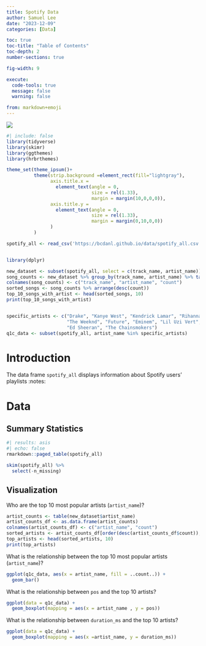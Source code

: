 ```yaml
---
title: Spotify Data
author: Samuel Lee
date: "2023-12-09"
categories: [Data]

toc: true
toc-title: "Table of Contents"
toc-depth: 2
number-sections: true

fig-width: 9

execute:
  code-tools: true
  message: false
  warning: false

from: markdown+emoji
---
```


![](spotify.png)

```r
#| include: false
library(tidyverse)
library(skimr)
library(ggthemes)
library(hrbrthemes)

theme_set(theme_ipsum()+
          theme(strip.background =element_rect(fill="lightgray"),
                axis.title.x = 
                  element_text(angle = 0,
                               size = rel(1.33),
                               margin = margin(10,0,0,0)),
                axis.title.y = 
                  element_text(angle = 0,
                               size = rel(1.33),
                               margin = margin(0,10,0,0))
                )
          )

spotify_all <- read_csv('https://bcdanl.github.io/data/spotify_all.csv')


library(dplyr)

new_dataset <- subset(spotify_all, select = c(track_name, artist_name))
song_counts <- new_dataset %>% group_by(track_name, artist_name) %>% tally()
colnames(song_counts) <- c("track_name", "artist_name", "count")
sorted_songs <- song_counts %>% arrange(desc(count))
top_10_songs_with_artist <- head(sorted_songs, 10)
print(top_10_songs_with_artist)


specific_artists <- c("Drake", "Kanye West", "Kendrick Lamar", "Rihanna",
                      "The Weeknd", "Future", "Eminem", "Lil Uzi Vert",
                      "Ed Sheeran", "The Chainsmokers")
q1c_data <- subset(spotify_all, artist_name %in% specific_artists)

```


# Introduction 

The data frame `spotify_all` displays information about Spotify users' playlists :notes:



# Data


## Summary Statistics


```r
#| results: asis
#| echo: false
rmarkdown::paged_table(spotify_all) 
```


```r
skim(spotify_all) %>% 
  select(-n_missing)
```


## Visualization


Who are the top 10 most popular artists (`artist_name`)?
```r
artist_counts <- table(new_dataset$artist_name)
artist_counts_df <- as.data.frame(artist_counts)
colnames(artist_counts_df) <- c("artist_name", "count")
sorted_artists <- artist_counts_df[order(desc(artist_counts_df$count)), ]
top_artists <- head(sorted_artists, 10)
print(top_artists)
```


What is the relationship between the top 10 most popular artists (`artist_name`)?
```r
ggplot(q1c_data, aes(x = artist_name, fill = ..count..)) +
  geom_bar()
```


What is the relationship between `pos` and the top 10 artists?
```r
ggplot(data = q1c_data) +
  geom_boxplot(mapping = aes(x = artist_name , y = pos))
```


What is the relationship between `duration_ms` and the top 10 artists?
```r
ggplot(data = q1c_data) +
  geom_boxplot(mapping = aes(x =artist_name, y = duration_ms))
```

